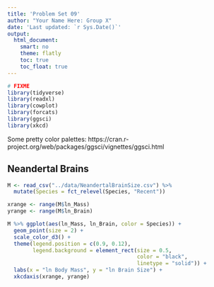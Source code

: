 ```yaml
---
title: 'Problem Set 09'
author: "Your Name Here: Group X"
date: 'Last updated: `r Sys.Date()`'
output:
  html_document:
    smart: no
    theme: flatly
    toc: true
    toc_float: true
---
```


```r
# FIXME
library(tidyverse)
library(readxl)
library(cowplot)
library(forcats)
library(ggsci)
library(xkcd)
```

Some pretty color palettes: https://cran.r-project.org/web/packages/ggsci/vignettes/ggsci.html

## Neandertal Brains

```r
M <- read_csv("../data/NeandertalBrainSize.csv") %>% 
  mutate(Species = fct_relevel(Species, "Recent"))

xrange <- range(M$ln_Mass)
yrange <- range(M$ln_Brain)

M %>% ggplot(aes(ln_Mass, ln_Brain, color = Species)) +
  geom_point(size = 2) +
  scale_color_d3() +
  theme(legend.position = c(0.9, 0.12),
        legend.background = element_rect(size = 0.5,
                                         color = "black",
                                         linetype = "solid")) +
  labs(x = "ln Body Mass", y = "ln Brain Size") +
  xkcdaxis(xrange, yrange)
```


